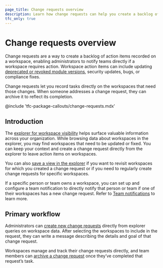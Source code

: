 ```yaml
---
page_title: Change requests overview
description: Learn how change requests can help you create a backlog of actionable todos directly on a workspace.
tfc_only: true
---
```


# Change requests overview

Change requests are a way to create a backlog of action items recorded on a workspace, enabling administrators to notify teams directly if a workspace requires action. Workspace action items can include updating [deprecated or revoked module versions](/terraform/cloud-docs/registry/manage-module-versions), security updates, bugs, or compliance fixes.

Change requests let you record tasks directly on the workspaces that need those changes. When someone addresses a change request, they can archive it to reflect its completion.

<!-- BEGIN: TFC:only name:pnp-callout -->
@include 'tfc-package-callouts/change-requests.mdx'
<!-- END: TFC:only name:pnp-callout -->

## Introduction

The [explorer for workspace visibility](/terraform/cloud-docs/workspaces/explorer) helps surface valuable information across your organization. While browsing data about workspaces in the explorer, you may find workspaces that need to be updated or fixed. You can keep your context and create a change request directly from the explorer to leave action items on workspaces.

You can also [save a view in the explorer](/terraform/cloud-docs/workspaces/explorer#save-a-view) if you want to revisit workspaces for which you created a change request or if you need to regularly create change requests for specific workspaces.

If a specific person or team owns a workspace, you can set up and configure a team notification to directly notify that person or team if one of their workspaces has a new change request. Refer to [Team notifications](/terraform/cloud-docs/users-teams-organizations/teams/notifications) to learn more.

## Primary workflow

Administrators can [create new change requests](/terraform/cloud-docs/workspaces/change-requests/manage#create-a-change-request) directly from explorer queries on workspace data. After selecting the workspaces to include in the request, they can write a message describing the details and goal of that change request.

Workspaces manage and track their change requests directly, and team members can [archive a change request](/terraform/cloud-docs/workspaces/change-requests/manage#archive-existing-change-requests)  once they’ve completed that request’s task.
